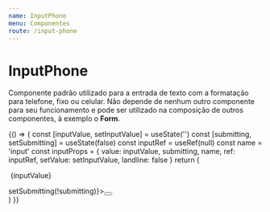 ```yaml
---
name: InputPhone
menu: Componentes
route: /input-phone
---
```



# InputPhone
Componente padrão utilizado para a entrada de texto com a formatação para telefone, fixo ou celular. Não depende de nenhum outro componente para seu funcionamento e pode ser utilizado na composição de outros componentes, à exemplo o **Form**.

<Playground>
    {() => {
        const [inputValue, setInputValue] = useState('')
        const [submitting, setSubmitting] = useState(false)
        const inputRef = useRef(null)
        const name = 'input'
        const inputProps = { value: inputValue, submitting, name, ref: inputRef, setValue: setInputValue, landline: false }
        return (
            <div style={{...containerDocz, height: '180px'}}>
                <p>&nbsp;{inputValue}</p>
                <InputPhone {...inputProps} />
                <div style={{ display: 'grid', marginTop: '40px' }} onClick={() => setSubmitting(!submitting)}><Button type='submit' cta='Disable input' /></div>
            </div>
        )
    }}
</Playground>

<Props of={InputPhone} />
